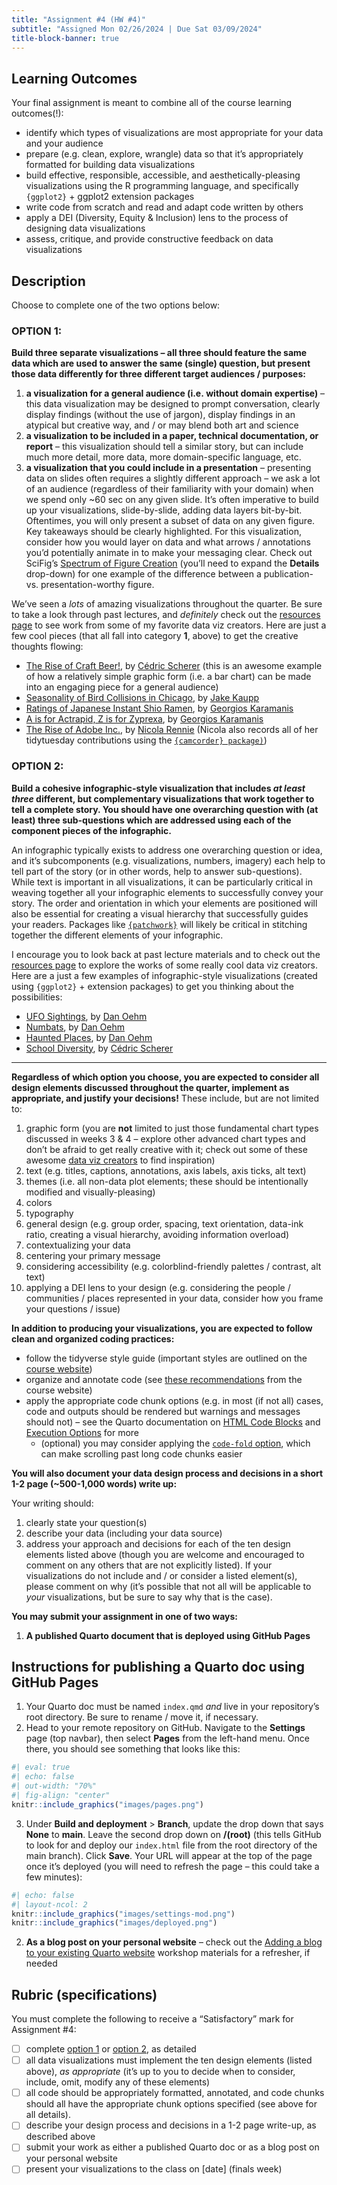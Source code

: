 ```yaml
---
title: "Assignment #4 (HW #4)"
subtitle: "Assigned Mon 02/26/2024 | Due Sat 03/09/2024"
title-block-banner: true
---
```


## Learning Outcomes 

Your final assignment is meant to combine all of the course learning outcomes(!):

- identify which types of visualizations are most appropriate for your data and your audience
- prepare (e.g. clean, explore, wrangle) data so that it’s appropriately formatted for building data visualizations
- build effective, responsible, accessible, and aesthetically-pleasing visualizations using the R programming language, and specifically `{ggplot2}` + ggplot2 extension packages
- write code from scratch and read and adapt code written by others
- apply a DEI (Diversity, Equity & Inclusion) lens to the process of designing data visualizations 
- assess, critique, and provide constructive feedback on data visualizations

## Description 

Choose to complete one of the two options below:

### OPTION 1: 

[**Build three separate visualizations -- all three should feature the same data which are used to answer the same (single) question, but present those data differently for three different target audiences / purposes:**]{.teal-text}

1. **a visualization for a general audience (i.e. without domain expertise)** -- this data visualization may be designed to prompt conversation, clearly display findings (without the use of jargon), display findings in an atypical but creative way, and / or may blend both art and science 
2. **a visualization to be included in a paper, technical documentation, or report** -- this visualization should tell a similar story, but can include much more detail, more data, more domain-specific language, etc.
3. **a visualization that you could include in a presentation** -- presenting data on slides often requires a slightly different approach -- we ask a lot of an audience (regardless of their familiarity with your domain) when we spend only ~60 sec on any given slide. It's often imperative to build up your visualizations, slide-by-slide, adding data layers bit-by-bit. Oftentimes, you will only present a subset of data on any given figure. Key takeaways should be clearly highlighted. For this visualization, consider how you would layer on data and what arrows / annotations you'd potentially animate in to make your messaging clear. Check out SciFig's [Spectrum of Figure Creation](https://github.com/nrokh/ScientificFigures/tree/e13819c333c6a333dc4a2dde96fdfe8c264389c4?tab=readme-ov-file#spectrum-of-figure-creation) (you'll need to expand the **Details** drop-down) for one example of the difference between a publication- vs. presentation-worthy figure.

We've seen a *lots* of amazing visualizations throughout the quarter. Be sure to take a look through past lectures, and *definitely* check out the [resources page](https://samanthacsik.github.io/EDS-240-data-viz/resources.html#inspirational-data-visualization-creators) to see work from some of my favorite data viz creators. Here are just a few cool pieces (that all fall into category **1**, above) to get the creative thoughts flowing: 

- [The Rise of Craft Beer!](https://github.com/z3tt/TidyTuesday?tab=readme-ov-file#week-202014--beer-production-by-ttb), by [Cédric Scherer](https://github.com/z3tt) (this is an awesome example of how a relatively simple graphic form (i.e. a bar chart) can be made into an engaging piece for a general audience)
- [Seasonality of Bird Collisions in Chicago](https://twitter.com/jakekaupp/status/1123688940530274305/photo/1), by [Jake Kaupp](https://github.com/jkaupp)
- [Ratings of Japanese Instant Shio Ramen](https://github.com/gkaramanis/tidytuesday/tree/master/2019/2019-week-23), by [Georgios Karamanis](https://github.com/gkaramanis)
- [A is for Actrapid, Z is for Zyprexa](https://github.com/gkaramanis/tidytuesday/tree/master/2023/2023-week_11), by [Georgios Karamanis](https://github.com/gkaramanis)
- [The Rise of Adobe Inc.](https://github.com/nrennie/tidytuesday/tree/main/2023/2023-02-07), by [Nicola Rennie](https://github.com/nrennie) (Nicola also records all of her tidytuesday contributions using the [`{camcorder} package)`](https://github.com/thebioengineer/camcorder))

### OPTION 2: 

[**Build a cohesive infographic-style visualization that includes *at least three* different, but complementary visualizations that work together to tell a complete story. You should have one overarching question with (at least) three sub-questions which are addressed using each of the component pieces of the infographic.**]{.teal-text}

An infographic typically exists to address one overarching question or idea, and it's subcomponents (e.g. visualizations, numbers, imagery) each help to tell part of the story (or in other words, help to answer sub-questions). While text is important in all visualizations, it can be particularly critical in weaving together all your infographic elements to successfully convey your story. The order and orientation in which your elements are positioned will also be essential for creating a visual hierarchy that successfully guides your readers. Packages like [`{patchwork}`](https://patchwork.data-imaginist.com/) will likely be critical in stitching together the different elements of your infographic.

I encourage you to look back at past lecture materials and to check out the [resources page](https://samanthacsik.github.io/EDS-240-data-viz/resources.html#inspirational-data-visualization-creators) to explore the works of some really cool data viz creators. Here are a just a few examples of infographic-style visualizations (created using `{ggplot2}` + extension packages) to get you thinking about the possibilities:

- [UFO Sightings](https://github.com/doehm/tidytues?tab=readme-ov-file#week-25-ufo-sightings), by [Dan Oehm](https://github.com/doehm)
- [Numbats](https://github.com/doehm/tidytues?tab=readme-ov-file#week-10-numbats), by [Dan Oehm](https://github.com/doehm)
- [Haunted Places](https://github.com/doehm/tidytues?tab=readme-ov-file#week-41-haunted-places), by [Dan Oehm](https://github.com/doehm)
- [School Diversity](https://github.com/z3tt/TidyTuesday?tab=readme-ov-file#week-201939%EF%B8%8F-%EF%B8%8F-school-diversity-by-nces), by [Cédric Scherer](https://github.com/z3tt)

---

[**Regardless of which option you choose, you are expected to consider all design elements discussed throughout the quarter, implement as appropriate, and justify your decisions!**]{.teal-text} These include, but are not limited to:

1. graphic form (you are **not** limited to just those fundamental chart types discussed in weeks 3 & 4 -- explore other advanced chart types and don't be afraid to get really creative with it; check out some of these awesome [data viz creators](https://samanthacsik.github.io/EDS-240-data-viz/resources.html#inspirational-data-visualization-creators) to find inspiration)
2. text (e.g. titles, captions, annotations, axis labels, axis ticks, alt text)
3. themes (i.e. all non-data plot elements; these should be intentionally modified and visually-pleasing)
4. colors
5. typography
6. general design (e.g. group order, spacing, text orientation, data-ink ratio, creating a visual hierarchy, avoiding information overload)
7. contextualizing your data 
8. centering your primary message
9. considering accessibility (e.g. colorblind-friendly palettes / contrast, alt text) 
10. applying a DEI lens to your design (e.g. considering the people / communities / places represented in your data, consider how you frame your questions / issue)

<!-- Simple / fundamental graphic forms (e.g. bar charts, histograms, scatter plots) are of course absolutely appropriate (if well-suited for your data), but your presentation -->

[**In addition to producing your visualizations, you are expected to follow clean and organized coding practices:**]{.teal-text}

- follow the tidyverse style guide (important styles are outlined on the [course website](https://samanthacsik.github.io/EDS-240-data-viz/clean-code-guide.html#general-conventions))
- organize and annotate code (see [these recommendations](https://samanthacsik.github.io/EDS-240-data-viz/clean-code-guide.html#annotating-code) from the course website)
- apply the appropriate code chunk options (e.g. in most (if not all) cases, code and outputs should be rendered but warnings and messages should not) -- see the Quarto documentation on [HTML Code Blocks](https://quarto.org/docs/output-formats/html-code.html) and [Execution Options](https://quarto.org/docs/computations/execution-options.html) for more
  - (optional) you may consider applying the [`code-fold` option](https://quarto.org/docs/output-formats/html-code.html#folding-code), which can make scrolling past long code chunks easier 

[**You will also document your data design process and decisions in a short 1-2 page (~500-1,000 words) write up:**]{.teal-text}

Your writing should:

1. clearly state your question(s)
2. describe your data (including your data source)
3. address your approach and decisions for each of the ten design elements listed above (though you are welcome and encouraged to comment on any others that are not explicitly listed). If your visualizations do not include and / or consider a listed element(s), please comment on why (it's possible that not all will be applicable to *your* visualizations, but be sure to say why that is the case).

[**You may submit your assignment in one of two ways:**]{.teal-text}

1. **A published Quarto document that is deployed using GitHub Pages**

::: {.callout-note collapse=true}
## Instructions for publishing a Quarto doc using GitHub Pages

1. Your Quarto doc must be named `index.qmd` *and* live in your repository's root directory. Be sure to rename / move it, if necessary.
2. Head to your remote repository on GitHub. Navigate to the **Settings** page (top navbar), then select **Pages** from the left-hand menu. Once there, you should see something that looks like this: 

```r
#| eval: true
#| echo: false
#| out-width: "70%"
#| fig-align: "center"
knitr::include_graphics("images/pages.png")
```

3. Under **Build and deployment** > **Branch**, update the drop down that says **None** to **main**. Leave the second drop down on **/(root)** (this tells GitHub to look for and deploy our `index.html` file from the root directory of the main branch). Click **Save**. Your URL will appear at the top of the page once it's deployed (you will need to refresh the page -- this could take a few minutes):

```r
#| echo: false
#| layout-ncol: 2
knitr::include_graphics("images/settings-mod.png")
knitr::include_graphics("images/deployed.png")
```

:::

2. **As a blog post on your personal website** -- check out the [Adding a blog to your existing Quarto website](https://samanthacsik.github.io/posts/2022-10-24-quarto-blogs/) workshop materials for a refresher, if needed

## Rubric (specifications)

You must complete the following to receive a “Satisfactory” mark for Assignment #4:

- [ ] complete [option 1](https://samanthacsik.github.io/EDS-240-data-viz/assignments/HW4.html#option-1) or [option 2](https://samanthacsik.github.io/EDS-240-data-viz/assignments/HW4.html#option-2), as detailed
- [ ] all data visualizations must implement the ten design elements (listed above), *as appropriate* (it's up to you to decide when to consider, include, omit, modify any of these elements)
- [ ] all code should be appropriately formatted, annotated, and code chunks should all have the appropriate chunk options specified (see above for all details).
- [ ] describe your design process and decisions in a 1-2 page write-up, as described above
- [ ] submit your work as either a published Quarto doc or as a blog post on your personal website
- [ ] present your visualizations to the class on [date] (finals week)
